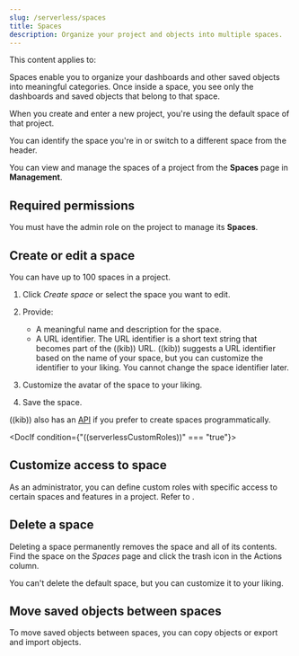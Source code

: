 ```yaml
---
slug: /serverless/spaces
title: Spaces
description: Organize your project and objects into multiple spaces.
---
```


This content applies to: <DocBadge template="elasticsearch" slug="/serverless/elasticsearch/what-is-elasticsearch-serverless" /> <DocBadge template="security" slug="/serverless/security/what-is-security-serverless" />

Spaces enable you to organize your dashboards and other saved
objects into meaningful categories. Once inside a space, you see only
the dashboards and saved objects that belong to that space.

When you create and enter a new project, you're using the default space of that project.

You can identify the space you're in or switch to a different space from the header.

<DocImage size="l" url="../images/space-breadcrumb.png" alt="Space breadcrumb" />

You can view and manage the spaces of a project from the **Spaces** page in **Management**.

## Required permissions

You must have the admin role on the project to manage its **Spaces**.

## Create or edit a space

You can have up to 100 spaces in a project. 

1. Click *Create space* or select the space you want to edit.

2. Provide:
    - A meaningful name and description for the space.
    - A URL identifier. The URL identifier is a short text string that becomes part of the ((kib)) URL. ((kib)) suggests a URL identifier based on the name of your space, but you can customize the identifier to your liking. You cannot change the space identifier later.

3. Customize the avatar of the space to your liking.

4. Save the space.

((kib)) also has an [API](https://www.elastic.co/docs/api/doc/serverless)
if you prefer to create spaces programmatically.

<DocIf condition={"((serverlessCustomRoles))" === "true"}>
## Customize access to space

As an administrator, you can define custom roles with specific access to certain spaces and features in a project. Refer to <DocLink slug="/serverless/custom-roles"/>.
</DocIf>

## Delete a space

Deleting a space permanently removes the space and all of its contents.
Find the space on the *Spaces* page and click the trash icon in the Actions column.

You can't delete the default space, but you can customize it to your liking.

## Move saved objects between spaces

To move saved objects between spaces, you can <DocLink slug="/serverless/saved-objects" section="copy-to-other-spaces">copy objects</DocLink> or <DocLink slug="/serverless/saved-objects" section="import-and-export">export and import objects</DocLink>.
